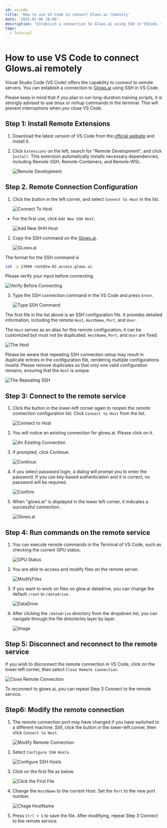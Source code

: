 ```yaml
---
id: vscode
title: 'How to use VS Code to connect Glows.ai remotely'
date: '2025-01-06 18:00'
description: 'Establish a connection to Glows.ai using SSH in VSCode.'
tags:
  - Tutorial
---
```


# How to use VS Code to connect Glows.ai remotely

Visual Studio Code (VS Code) offers the capability to connect to remote servers. You can establish a connection to [Glows.ai](https://glows.ai) using SSH in VS Code.

Please keep in mind that if you plan to run long-duration training scripts, it is strongly advised to use tmux or nohup commands in the terminal. This will prevent interruptions when you close VS Code.

## **Step 1: Install Remote Extensions**

1. Download the latest version of VS Code from the [official website](https://code.visualstudio.com/) and install it.

2. Click `Extensions` on the left, search for "Remote Development", and click `Install`.
   This extension automatically installs necessary dependencies, including Remote-SSH, Remote-Containers, and Remote-WSL.

   ![Remote Development](./img/tutorials-images/01.VSCode/01.RemoteDevelopment.png)

## **Step 2. Remote Connection Configuration**

1. Click the button in the left corner, and select `Connect to Host` in the list.

   ![Connect To Host](./img/tutorials-images/01.VSCode/02.Connect2Host.PNG)

- For the first use, click `Add New SSH Host`.

  ![Add New SHH Host](./img/tutorials-images/01.VSCode/03.AddNewSHHHost.PNG)

2. Copy the SSH command on the [Glows.ai](https://glows.ai).

   ![GLows.ai](./img/tutorials-images/01.VSCode/04.Glowsai.PNG)

The format for the SSH command is

```bash
ssh -p 23998 root@tw-02.access.glows.ai
```

Please verify your input before connecting.

![Verify Before Connecting](./img/tutorials-images/01.VSCode/05.VerifyBeforeConnecting.png)

3. Type the SSH connection command in the VS Code and press `Enter`.

   ![Type SSH Command](./img/tutorials-images/01.VSCode/06.TypeSSHCommand.png)

The first file in the list above is an SSH configuration file. It provides detailed information, including the remote `Host`, `HostName`, `Port`, and `User`.

The `Host` serves as an alias for this remote configuration; it can be customized but must not be duplicated. `HostName`, `Port`, and `User` are fixed.

![The Host](./img/tutorials-images/01.VSCode/07.TheHost.png)

Please be aware that repeating SSH connection setup may result in duplicate entries in the configuration file, rendering multiple configurations invalid. Please remove duplicates so that only one valid configuration remains, ensuring that the `Host` is unique.

![The Repeating SSH](./img/tutorials-images/01.VSCode/08.TheRepeatingSSH.png)

## **Step 3: Connect to the remote service**

1. Click the button in the lower-left corner again to reopen the remote connection configuration list. Click `Connect to Host` from the list.

   ![Connect to Host](./img/tutorials-images/01.VSCode/09.Connect2Host.png)

2. You will notice an existing connection for glows.ai. Please click on it.

   ![An Existing Connection](./img/tutorials-images/01.VSCode/10.AnExistingConnection.png)

3. If prompted, click Continue.

   ![Continue](./img/tutorials-images/01.VSCode/11.Continue.png)

4. If you select password login, a dialog will prompt you to enter the password. If you use key-based authentication and it is correct, no password will be required.

   ![Confirm](./img/tutorials-images/01.VSCode/12.Confirm.png)

5. When "glows.ai" is displayed in the lower left corner, it indicates a successful connection.

   ![Glows.ai](./img/tutorials-images/01.VSCode/13.GLowsai.png)

## **Step 4: Run commands on the remote service**

1. You can execute remote commands in the Terminal of VS Code, such as checking the current GPU status.

   ![GPU Status](./img/tutorials-images/01.VSCode/14.GPUStatus.png)

2. You are able to access and modify files on the remote server.

   ![ModifyFiles](./img/tutorials-images/01.VSCode/15.ModifyFiles.png)

3. If you want to work on files on glow.ai datadrive, you can change the default `/root` to `/datadrive`.

   ![DataDrive](./img/tutorials-images/01.VSCode/16.DataDrive.png)

4. After clicking the `/datadrive` directory from the dropdown list, you can navigate through the file directories layer by layer.

   ![Image](./img/tutorials-images/01.VSCode/17.FileDirectories.png)

## **Step 5: Disconnect and reconnect to the remote service**

If you wish to disconnect the remote connection in VS Code, click on the lower-left corner, then select `Close Remote Connection`.

![Close Remote Connection](./img/tutorials-images/01.VSCode/18.CloseRemoteConnection.png)

To reconnect to glows.ai, you can repeat Step 3 Connect to the remote service.

## **Step6: Modify the remote connection**

1. The remote connection port may have changed if you have switched to a different machine.
   Still, click the button in the lower-left corner, then click `Connect to Host`.

   ![Modify Remote Connection](./img/tutorials-images/01.VSCode/19.ModifyRemoteConnection.png)

2. Select `Configure SSH Hosts`

   ![Configure SSH Hosts](./img/tutorials-images/01.VSCode/20.ConfigureSSHHosts.png)

3. Click on the first file as below.

   ![Click the First File](./img/tutorials-images/01.VSCode/21.TheFirstFile.png)

4. Change the `HostName` to the current Host. Set the `Port` to the new port number.

   ![Chage HostName](./img/tutorials-images/01.VSCode/22.ChageHostName.png)

5. Press `Ctrl + S` to save the file.
   After modifying, repeat Step 3 Connect to the remote service.
